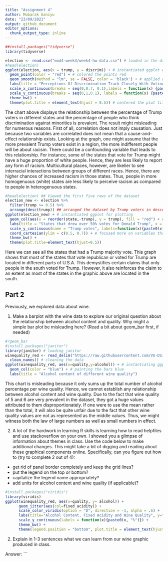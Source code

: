 ```yaml
---
title: "Assignment 4"
author: Mubarak Ganiyu
date: "23/09/2021"
output: github_document
editor_options:
  chunk_output_type: inline
---
```


```r
##install.packages("tidyverse")
library(tidyverse)
```

```r
election <- read.csv("mod4-week4/week4-hw-data.csv") # loaded in the data set
#head(election)
ggplot(election, aes(x = trump, y = discrim)) + # instantiated ggplot with trump column mapped to the x-axis and the discrim column to the y-axis
  geom_point(color = "red") + # colored the points red
  geom_smooth(method = "lm", se = FALSE, color = 'black') + # applied a line plot that generalizes the relationship between the two variables
  labs(title = "Perceptions Of Discrimination Track Closely With Voting Against Trump.",x = "2016 Trump Vote", y = "% Saying Discrimination Prevalent") + # labelled the x and y-axis and added the title
  scale_x_continuous(breaks = seq(0,0.7, 0.1),labels = function(x) {paste0(x*100, '%')}) + # edited the x-axis ticks and label
  scale_y_continuous(breaks = seq(0,1,0.1), labels = function(x) {paste0(x*100, '%')}) + # edited the y-axis ticks and label
  theme_bw() +
  theme(plot.title = element_text(hjust = 0.5)) # centered the plot title
``` 
The chart above displays the relationship between the percentage of Trump voters in different states and the percentage of people who think discrimination against minorities is prevalent. The result might misleading for numerous reasons. First of all, correlation does not imply causation. Just because two variables are correlated does not mean that a cause-and-effect relationship exists. Looking at the graph, one might assume that the more prevalent Trump voters exist in a region, the more indifferent people will be about racism. There could be a confounding variable that leads to this relationship. For instance, some of the states that vote for Trump might have a huge proportion of white people. Hence, they are less likely to report any form of racism. Multicultural places, however, are likelier to see interracial interactions between groups of different races. Hence, there are higher chances of increased racism in those states. Thus, people in more homogenuous (white) states are less likely to perceive racism as compared to people in heterogenuous states.

```r
#head(election) ## Viewed the first five rows of the dataset
election_new <- election %>%
  filter(trump >= 0.5) %>% 
  arrange(desc(trump)) ## arranged the dataset by Trump voters in descending order
ggplot(election_new) + # instantiated ggplot for plotting
  geom_col(aes(x = reorder(state,-trump), y = trump), fill = "red") + # plotted Trump voting states in descending order on x-axis and plotted the percentage of Trump voters on the y-axis
  labs(title = "States that drew over 50% votes for Donald Trump", x = "State") + # appending the graphic with an appropriate title and x-label
  scale_y_continuous(name = "Trump votes", labels=function(x){paste0(x*100, '%')}) + # transformed the y-axis to include the % value
  coord_cartesian(ylim = c(0.5, 0.7)) + # focused more on variables that matter
  theme_bw() +
  theme(plot.title=element_text(hjust=0.5))
```

Here we can see all the states that had a Trump majority vote. This graph shows that most of the states that vote republican or voted for Trump are located in different parts of U.S.A. This demystifies certain claims that only people in the south voted for Trump. However, it also reinforces the claim to an extent as most of the states in the graphic above are located in the south. 

## Part 2

Previously, we explored data about wine. 

1. Make a barplot with the wine data to explore our original question about the relationship between alcohol content and quality. Why might a simple bar plot be misleading here? (Read a bit about geom_bar first, if needed)


```r
#?geom_bar
#install.packages("janitor")
library(janitor) # loading janitor
winequality_red <- read_delim("https://raw.githubusercontent.com/VU-DSI/EDA-Code/main/mod4/winequality-red.csv", ";") %>% # loading the data
  clean_names() # cleaning the data
ggplot(winequality_red, aes(x=quality,y=alcohol)) + # instantiating ggplot and mapping wine quality to x-axis and alcohol content to y-axis
  geom_col(color = "blue") + # painting the bars blue
  labs(title = "Alcohol content of different wine quality") 
```
This chart is misleading because it only sums up the total number of alcohol percentage per wine quality. Hence, we cannot establish any relationship between alcohol content and wine quality. Due to the fact that wine quality of 5 and 6 are very prevalent in the dataset, they got a huge values attributed to them disproportionately. If one were to use the mean rather than the total, it will also be quite unfair due to the fact that other wine quality values are not as represented as the middle values. Thus, we might witness both the law of large numbers as well as small numbers in effect.

2. A lot of the hardwork in learning R skills is learning how to read helpfiles and use stackoverflow on your own. I showed you a glimpse of information about themes in class. Use the code below to make additional changes. This might take a bit of digging and reading about these graphical components online. Specifically, can you figure out how to (try to complete 2 out of 4):

* get rid of panel border completely and keep the grid lines?
* put the legend on the top or bottom?
* capitalize the legend name appropriately?
* add units for alcohol content and wine quality (if applicable)?

```r
#install.packages("viridis")
library(viridis)
ggplot(winequality_red, aes(x=quality, y= alcohol)) +
      geom_jitter(aes(col=fixed_acidity)) +
      scale_color_viridis(option = "D", direction = -1, alpha = .6) +
      labs(title="Alcohol Content, Fixed Acidity and Wine Quality", y="Alcohol Content", x="Wine Quality", color = "Fixed Acidity")  +
      scale_y_continuous(labels = function(x){paste0(x, "%")}) +
      theme_bw() +
      theme(legend.position = "bottom", plot.title = element_text(hjust=0.5), panel.border = element_blank())
```


2. Explain in 1-3 sentences what we can learn from our wine graphic produced in class.

Answer: 
```
